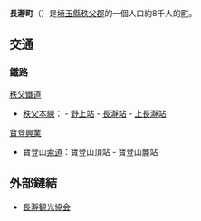 {{日本町村|
自治體名=長瀞|
町村=町|
圖像=[[File:Nagatorokeikoku1.jpg|240px]]|
圖像說明=[[長瀞峽谷|長瀞峽谷]]|
町村章=[[File:Emblem_of_Nagatoro,_Saitama.svg|100px]]|
日文原名=長瀞町|
平假名=ながとろまち|
羅馬字拼音=Nagatoro-machi|
都道府縣=埼玉縣|
支廳=|
郡=秩父郡|
編號=11363-8|
面積=30.4|
邊界未定=|
人口=8,147|
統計時間=2007年8月1日|
自治體=[[本庄市|本庄市]]、[[皆野町|皆野町]]、[[美里町_(埼玉縣)|美里町]]、[[寄居町|寄居町]]|
樹=|
花=|
鳥=|
其他象徵物=|
其他象徵=|
郵遞區號=369-1392|
所在地=長瀞町大字本野上1035番地|
電話號碼=494-66-3111|
外部連結=http://www.town.nagatoro.saitama.jp/|
經度=|
緯度=|
地圖=|
註記=
}}

'''長瀞町'''（{{jpn|j=長瀞町|hg=ながとろまち|rm=Nagatoro machi|f=y}}）是[[埼玉縣|埼玉縣]][[秩父郡|秩父郡]]的一個人口約8千人的[[町|町]]。
== 交通 ==
=== 鐵路 ===
; [[秩父鐵道|秩父鐵道]]
* [[秩父本線|秩父本線]]：{{link-ja|樋口站|樋口駅}} - [[野上站|野上站]] - [[長瀞站|長瀞站]] - [[上長瀞站|上長瀞站]]
; [[寶登興業|寶登興業]]
* 寶登山[[索道|索道]]：寶登山頂站 - 寶登山麓站

== 外部鏈結 ==
* [https://www.nagatoro.gr.jp/cn/ 長瀞観光協会] {{Wayback|url=https://www.nagatoro.gr.jp/cn/ |date=20210521014834 }}

{{埼玉縣}}{{Authority control}}